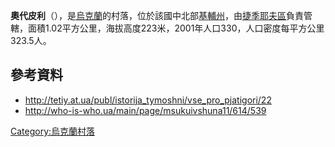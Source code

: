 {{coord|49|20|15|N|29|58|35|E|scale:30000|display=title}}

'''奧代皮利'''（{{lang-uk|Одайпіль}}），是[[烏克蘭|烏克蘭]]的村落，位於該國中北部[[基輔州|基輔州]]，由[[捷季耶夫區|捷季耶夫區]]負責管轄，面積1.02平方公里，海拔高度223米，2001年人口330，人口密度每平方公里323.5人。

==參考資料==
* http://tetiy.at.ua/publ/istorija_tymoshni/vse_pro_pjatigori/22 {{Wayback|url=http://tetiy.at.ua/publ/istorija_tymoshni/vse_pro_pjatigori/22 |date=20200927044920 }}
* http://who-is-who.ua/main/page/msukuivshuna11/614/539 {{Wayback|url=http://who-is-who.ua/main/page/msukuivshuna11/614/539 |date=20170711114449 }}

{{Ukraine-geo-stub}}
[[Category:烏克蘭村落|Category:烏克蘭村落]]